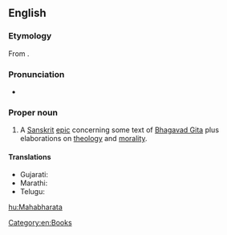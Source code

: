 ==English==

===Etymology===
From {{etyl|sa|en}} {{term|महाभारत|lang=sa|tr=Mahābhārata}}.

===Pronunciation===
* {{IPA|/məhabɚad̪ə/}}

===Proper noun===
{{wikipedia}}
{{en-proper noun}}

# {{context|Hinduism|lang=en}} A [[Sanskrit]] [[epic]] concerning some text of [[Bhagavad Gita]] plus elaborations on [[theology]] and [[morality]].

====Translations====
{{trans-top|A Sanskrit epic}}
* Gujarati: {{t-|gu|મહાભારત|sc=Gujr}}
* Marathi: {{t-|mr|महाभारत|n|tr=mahābhārata|sc=Deva}}
* Telugu: {{t+|te|మహాభారతము|sc=Telu}}
{{trans-mid}}
{{trans-bottom}}

[[Category:en:Books]]

[[hu:Mahabharata]]